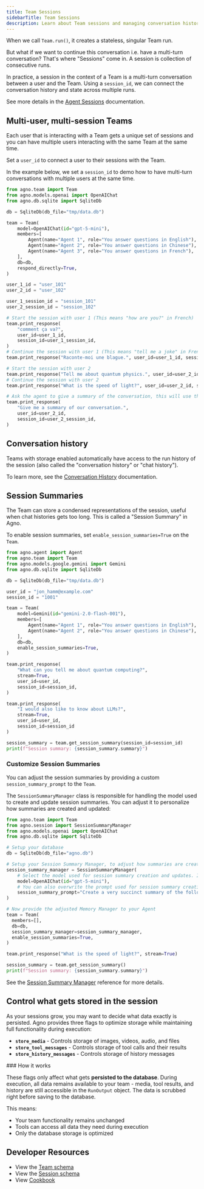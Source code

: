 ```yaml
---
title: Team Sessions
sidebarTitle: Team Sessions
description: Learn about Team sessions and managing conversation history.
---
```


When we call `Team.run()`, it creates a stateless, singular Team run.

But what if we want to continue this conversation i.e. have a multi-turn conversation? That's where "Sessions" come in. A session is collection of consecutive runs.

In practice, a session in the context of a Team is a multi-turn conversation between a user and the Team. Using a `session_id`, we can connect the conversation history and state across multiple runs.

See more details in the [Agent Sessions](/concepts/agents/sessions) documentation.

## Multi-user, multi-session Teams

Each user that is interacting with a Team gets a unique set of sessions and you can have multiple users interacting with the same Team at the same time.

Set a `user_id` to connect a user to their sessions with the Team.

In the example below, we set a `session_id` to demo how to have multi-turn conversations with multiple users at the same time.

  ```python
  from agno.team import Team
  from agno.models.openai import OpenAIChat
  from agno.db.sqlite import SqliteDb

  db = SqliteDb(db_file="tmp/data.db")

  team = Team(
      model=OpenAIChat(id="gpt-5-mini"),
      members=[
          Agent(name="Agent 1", role="You answer questions in English"),
          Agent(name="Agent 2", role="You answer questions in Chinese"),
          Agent(name="Agent 3", role="You answer questions in French"),
      ],
      db=db,
      respond_directly=True,
  )

  user_1_id = "user_101"
  user_2_id = "user_102"

  user_1_session_id = "session_101"
  user_2_session_id = "session_102"

  # Start the session with user 1 (This means "how are you?" in French)
  team.print_response(
      "comment ça va?",
      user_id=user_1_id,
      session_id=user_1_session_id,
  )
  # Continue the session with user 1 (This means "tell me a joke" in French)
  team.print_response("Raconte-moi une blague.", user_id=user_1_id, session_id=user_1_session_id)

  # Start the session with user 2
  team.print_response("Tell me about quantum physics.", user_id=user_2_id, session_id=user_2_session_id)
  # Continue the session with user 2
  team.print_response("What is the speed of light?", user_id=user_2_id, session_id=user_2_session_id)

  # Ask the agent to give a summary of the conversation, this will use the history from the previous messages (but only for user 1)
  team.print_response(
      "Give me a summary of our conversation.",
      user_id=user_2_id,
      session_id=user_2_session_id,
  )
  ```

## Conversation history

Teams with storage enabled automatically have access to the run history of the session (also called the "conversation history" or "chat history").

To learn more, see the [Conversation History](/concepts/teams/chat_history) documentation.

## Session Summaries

The Team can store a condensed representations of the session, useful when chat histories gets too long. This is called a "Session Summary" in Agno.

To enable session summaries, set `enable_session_summaries=True` on the `Team`.

```python
from agno.agent import Agent
from agno.team import Team
from agno.models.google.gemini import Gemini
from agno.db.sqlite import SqliteDb

db = SqliteDb(db_file="tmp/data.db")

user_id = "jon_hamm@example.com"
session_id = "1001"

team = Team(
    model=Gemini(id="gemini-2.0-flash-001"),
    members=[
        Agent(name="Agent 1", role="You answer questions in English"),
        Agent(name="Agent 2", role="You answer questions in Chinese"),
    ],
    db=db,
    enable_session_summaries=True,
)

team.print_response(
    "What can you tell me about quantum computing?",
    stream=True,
    user_id=user_id,
    session_id=session_id,
)

team.print_response(
    "I would also like to know about LLMs?",
    stream=True,
    user_id=user_id,
    session_id=session_id
)

session_summary = team.get_session_summary(session_id=session_id)
print(f"Session summary: {session_summary.summary}")
```


### Customize Session Summaries

You can adjust the session summaries by providing a custom `session_summary_prompt` to the `Team`.

The `SessionSummaryManager` class is responsible for handling the model used to create and update session summaries.
You can adjust it to personalize how summaries are created and updated:

```python
from agno.team import Team
from agno.session import SessionSummaryManager
from agno.models.openai import OpenAIChat
from agno.db.sqlite import SqliteDb

# Setup your database
db = SqliteDb(db_file="agno.db")

# Setup your Session Summary Manager, to adjust how summaries are created
session_summary_manager = SessionSummaryManager(
    # Select the model used for session summary creation and updates. If not specified, the agent's model is used by default.
    model=OpenAIChat(id="gpt-5-mini"),
    # You can also overwrite the prompt used for session summary creation
    session_summary_prompt="Create a very succinct summary of the following conversation:",
)

# Now provide the adjusted Memory Manager to your Agent
team = Team(
  members=[],
  db=db,
  session_summary_manager=session_summary_manager,
  enable_session_summaries=True,
)

team.print_response("What is the speed of light?", stream=True)

session_summary = team.get_session_summary()
print(f"Session summary: {session_summary.summary}")
```

See the [Session Summary Manager](/reference/session/summary_manager) reference for more details.

## Control what gets stored in the session

As your sessions grow, you may want to decide what data exactly is persisted. Agno provides three flags to optimize storage while maintaining full functionality during execution:

- **`store_media`** - Controls storage of images, videos, audio, and files
- **`store_tool_messages`** - Controls storage of tool calls and their results  
- **`store_history_messages`** - Controls storage of history messages

<Tip>
### How it works

These flags only affect what gets **persisted to the database**. During execution, all data remains available to your team - media, tool results, and history are still accessible in the `RunOutput` object. The data is scrubbed right before saving to the database.

This means:
- Your team functionality remains unchanged
- Tools can access all data they need during execution
- Only the database storage is optimized
</Tip>



## Developer Resources

- View the [Team schema](/reference/teams/team)
- View the [Session schema](/reference/teams/session)
- View [Cookbook](https://github.com/agno-agi/agno/tree/main/cookbook/teams/session/)